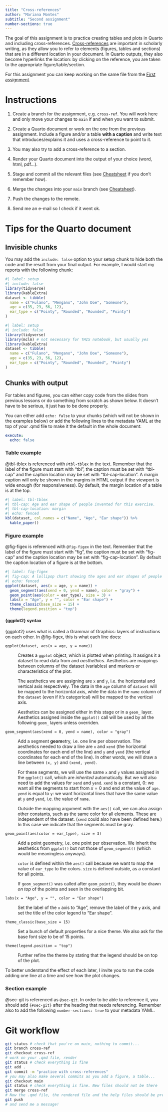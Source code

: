 ```yaml
---
title: "Cross-references"
author: "Mariana Montes"
subtitle: "Second assignment"
number-sections: true
---
```


The goal of this assignment is to practice creating tables and plots in Quarto and including cross-references. [Cross-references](https://quarto.org/docs/authoring/cross-references.html) are important in scholarly writing, as they allow you to refer to elements (figures, tables and sections) that are in a different location in your document. In Quarto outputs, they also become hyperlinks the location: by clicking on the reference, you are taken to the appropriate figure/table/section.

For this assignment you can keep working on the same file from the [First assignment](../git/assignment.qmd).

# Instructions

1. Create a branch for the assignment, e.g. `cross-ref`. You will work here and only move your changes to `main` if and when you want to submit.

1. Create a Quarto document or work on the one from the previous assignment. Include a figure and/or a table **with a caption** and write text that introduces/explains it and uses a cross-reference to point to it.

1. You may also try to add a cross-reference to a section.

1. Render your Quarto document into the output of your choice (word, html, pdf...).

1. Stage and commit all the relevant files (see [Cheatsheet](../git/cheatsheet.qmd#daily-workflow) if you don't remember how).

1. Merge the changes into your `main` branch (see [Cheatsheet](../git/cheatsheet.qmd#work-with-branches)).

1. Push the changes to the remote.

1. Send me an e-mail so I check if it went ok.

# Tips for the Quarto document

## Invisible chunks

You may add the `include: false` option to your setup chunk to hide both the code and the result from your final output. For example, I would start my reports with the following chunk:

```r
#| label: setup
#| include: false
library(tidyverse)
library(kableExtra)
dataset <- tibble(
  name = c("Fulano", "Mengano", "John Doe", "Someone"),
  age = c(35, 23, 56, 12),
  ear_type = c("Pointy", "Rounded", "Rounded", "Pointy")
)

```


```r
#| label: setup
#| include: false
library(tidyverse)
library(mclm) # not necessary for THIS notebook, but usually yes
library(kableExtra)
dataset <- tibble(
  name = c("Fulano", "Mengano", "John Doe", "Someone"),
  age = c(35, 23, 56, 12),
  ear_type = c("Pointy", "Rounded", "Rounded", "Pointy")
)
```

## Chunks with output

For tables and figures, you can either copy code from the slides from previous lessons or do something from scratch as shown below. It doesn't have to be serious, it just has to be done properly.

You can either add `echo: false` to your chunks (which will not be shown in the examples below) or add the following lines to the metadata YAML at the top of your .qmd file to make it the default in the whole document:

```yml
execute:
  echo: false
```

:::: {.panel-tabset}

### Table example

@tbl-tblex is referenced with `@tbl-tblex` in the text. Remember that the label of the figure must start with "tbl", the caption must be set with "tbl-cap" and the caption location may be set with "tbl-cap-location". A margin caption will only be shown in the margins in HTML output if the viewport is wide enough (for responsiveness). By default, the margin location of a table is at the top.

```r
#| label: tbl-tblex
#| tbl-cap: Age and ear shape of people invented for this exercise.
#| tbl-cap-location: margin
#| echo: fenced
kbl(dataset, col.names = c("Name", "Age", "Ear shape")) %>% 
  kable_paper()
```
  
### Figure example

@fig-figex is referenced with `@fig-figex` in the text. Remember that the label of the figure must start with "fig", the caption must be set with "fig-cap" and the caption location may be set with "fig-cap-location". By default the caption location of a figure is at the bottom.

```r
#| label: fig-figex
#| fig-cap: A lollipop chart showing the ages and ear shapes of people invented for this exercise.
#| echo: fenced
ggplot(dataset, aes(x = age, y = name)) +
  geom_segment(aes(xend = 0, yend = name), color = "gray") +
  geom_point(aes(color = ear_type), size = 3) +
  labs(x = "Age", y = "", color = "Ear shape") +
  theme_classic(base_size = 15) +
  theme(legend.position = "top")
```
::: {.callout-tip collapse=true}
#### {ggplot2} syntax

{ggplot2} uses what is called a Grammar of Graphics: layers of instructions on each other. In @fig-figex, this is what each line does:

`ggplot(dataset, aes(x = age, y = name))`

:   Creates a `ggplot` object, which is plotted when printing. It assigns it a dataset to read data from and *aesthethics*. Aesthetics are mappings between columns of the dataset (variables) and markers or characteristics of the plot.

:   The aesthetics we are assigning are `x` and `y`, i.e. the horizontal and vertical axis respectively. The data in the `age` column of `dataset` will be mapped to the horizontal axis, while the data in the `name` column of the `dataset` (even if it's categorical) will be mapped to the vertical axis.

:   Aesthetics can be assigned either in this stage or in a `geom_` layer. Aesthetics assigned inside the `ggplot()` call will be used by all the following `geom_` layers unless overriden.

`geom_segment(aes(xend = 0, yend = name), color = "gray")`

:   Add a segment **geom**etry, i.e. one line per observation. The aesthetics needed to draw a line are `x` and `xend` (the horizontal coordinates for each end of the line) and `y` and `yend` (the vertical coordinates for each end of the line). In other words, we will draw a line between `(x, y)` and `(xend, yend)`.

:   For these segments, we will use the same `x` and `y` values assigned in the `ggplot()` call, which are *inherited* automatically. But we will also need to add the values for `xend` and `yend`. `xend` is a constant, 0: we want all the segments to start from $x=0$ and end at the value of `age`. `yend` is equal to `y`: we want horizontal lines that have the same value at `y` and `yend`, i.e. the value of `name`.

:   Outside the mapping argument with the `aes()` call, we can also assign other constants, such as the same color for all elements. These are independent of the dataset. (`xend` could also have been defined here.) In this case we indicate that the segments must be gray.

`geom_point(aes(color = ear_type), size = 3)`

:   Add a point geometry, i.e. one point per observation. We inherit the aesthetics from `ggplot()` but not those of `geom_segment()` (which would be meaningless anyways).

:   `color` is defined within the `aes()` call because we want to map the value of `ear_type` to the colors. `size` is defined outside, as a constant for all points.

:   If `geom_segment()` was called after `geom_point()`, they would be drawn *on top* of the points and seen in the overlapping bit.

`labs(x = "Age", y = "", color = "Ear shape")`

:   Set the label of the `x` axis to "Age", remove the label of the `y` axis, and set the title of the color legend to "Ear shape".

`theme_classic(base_size = 15)`

:   Set a bunch of default properties for a nice theme. We also ask for the base font size to be of 15 points.

`theme(legend.position = "top")`

:   Further refine the theme by stating that the legend should be on top of the plot.

To better understand the effect of each later, I invite you to run the code adding one line at a time and see how the plot changes.

:::

### Section example

@sec-git is referenced as `@sec-git`. In order to be able to reference it, you should add ` {#sec-git}` after the heading that needs referencing. Remember also to add the following `number-sections: true` to your metadata YAML.

::::

# Git workflow {#sec-git}

```bash
git status # check that you're on main, nothing to commit...
git branch cross-ref
git checkout cross-ref
# work on your .qmd file, render
git status # check everything is fine
git add .
git commit -m "practice with cross-references"
# you may also make several commits as you add a figure, a table...
git checkout main
git status # check everything is fine. New files should not be there
git merge cross-ref
# Now the .qmd file, the rendered file and the help files should be present
git push
# and send me a message!
```
